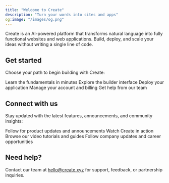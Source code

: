 ```yaml
---
title: "Welcome to Create"
description: "Turn your words into sites and apps"
og:image: "/images/og.png"
---
```


Create is an AI-powered platform that transforms natural language into fully functional websites and web applications. Build, deploy, and scale your ideas without writing a single line of code.

## Get started

Choose your path to begin building with Create:

<CardGroup cols={3}>
  <Card title="Quickstart" icon="play" href="/essentials">
    Learn the fundamentals in minutes
  </Card>
  <Card title="Builder" icon="screwdriver-wrench" href="/builder/overview">
    Explore the builder interface
  </Card>
  <Card title="Publish & Share" icon="rocket" href="/publish-and-share/publish">
    Deploy your application
  </Card>
  <Card title="Account" icon="user" href="/account/your-profile">
    Manage your account and billing
  </Card>
  <Card title="Support" icon="headset" href="/support/help">
    Get help from our team
  </Card>
</CardGroup>

## Connect with us

Stay updated with the latest features, announcements, and community insights:

<CardGroup cols={2}>
  <Card title="X" icon="twitter" href="https://x.com/create_xyz">
    Follow for product updates and announcements
  </Card>
  <Card title="TikTok" icon="sparkles" href="https://www.tiktok.com/@create_xyz" cta="See Create in action">
    Watch Create in action
  </Card>
  <Card title="YouTube" icon="video" href="https://www.youtube.com/@createdotxyz">
    Browse our video tutorials and guides
  </Card>
  <Card title="LinkedIn" icon="people-group" href="https://www.linkedin.com/company/createxyz/">
    Follow company updates and career opportunities
  </Card>
</CardGroup>

## Need help?

Contact our team at [hello@create.xyz](mailto:hello@create.xyz) for support, feedback, or partnership inquiries.